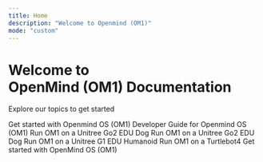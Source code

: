 ---
title: Home
description: "Welcome to Openmind (OM1)"
mode: "custom"
---

<div className="hero">
<h1 className="hero-header">Welcome to <br/> OpenMind (OM1) Documentation</h1>
<p className="hero-p">Explore our topics to get started</p>
</div>


<CardGroup cols={2} className="hero-cards">
  <Card
    title="Quick Start"
    icon="check"
    href="/getting-started/quick_start"
  >
    Get started with Openmind OS (OM1)
  </Card>
  <Card
    title="Development"
    icon="code"
    href="/development/intro"
  >
    Developer Guide for Openmind OS (OM1)
  </Card>
  <Card
    title="Tesla"
    icon="car"
    href="/robotics/tesla_dimo"
  >
    Run OM1 on a Unitree Go2 EDU Dog
  </Card>
  <Card
    title="Unitree Dog (Go2)"
    icon="dog"
    href="/robotics/unitree_go2_quadruped"
  >
    Run OM1 on a Unitree Go2 EDU Dog
  </Card>
  <Card
    title="Unitree Humanoid (G1)"
    icon="dog"
    href="/robotics/unitree_g1_humanoid"
  >
    Run OM1 on a Unitree G1 EDU Humanoid
  </Card>
  <Card
    title="Turtlebot4"
    icon="turtle"
    href="/robotics/turtlebot4_zenoh"
  >
    Run OM1 on a Turtlebot4
  </Card>
   <Card
    title="Core Endpoints"
    icon="bolt"
    href="/api-reference/introduction"
  >
    Get started with OpenMind OS (OM1)
  </Card>
</CardGroup>
